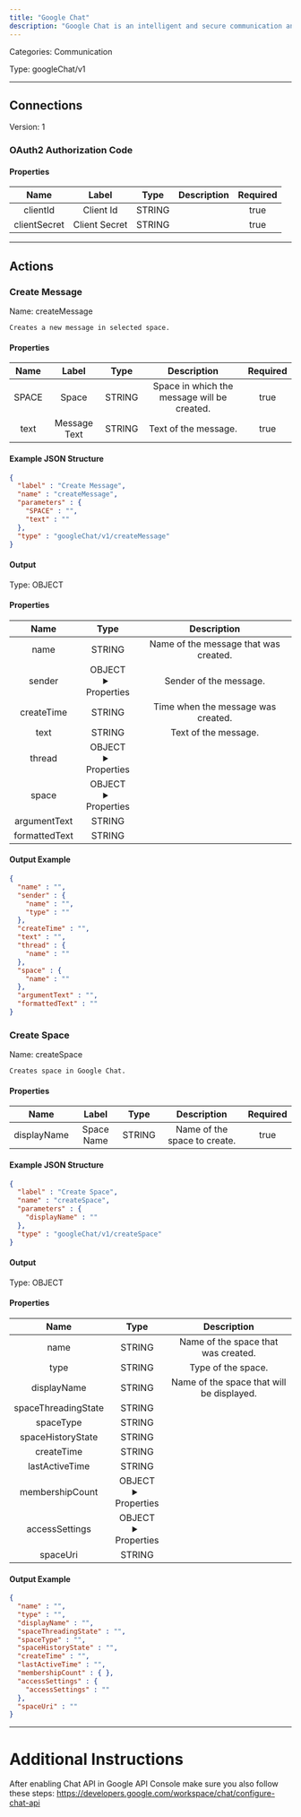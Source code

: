```yaml
---
title: "Google Chat"
description: "Google Chat is an intelligent and secure communication and collaboration tool, built for teams."
---
```



Categories: Communication


Type: googleChat/v1

<hr />




## Connections

Version: 1


### OAuth2 Authorization Code

#### Properties

|      Name       |      Label     |     Type     |     Description     | Required |
|:---------------:|:--------------:|:------------:|:-------------------:|:--------:|
| clientId | Client Id | STRING |  | true |
| clientSecret | Client Secret | STRING |  | true |





<hr />


## Actions


### Create Message
Name: createMessage

`Creates a new message in selected space.`

#### Properties

|      Name       |      Label     |     Type     |     Description     | Required |
|:---------------:|:--------------:|:------------:|:-------------------:|:--------:|
| SPACE | Space | STRING | Space in which the message will be created. | true |
| text | Message Text | STRING | Text of the message. | true |

#### Example JSON Structure
```json
{
  "label" : "Create Message",
  "name" : "createMessage",
  "parameters" : {
    "SPACE" : "",
    "text" : ""
  },
  "type" : "googleChat/v1/createMessage"
}
```

#### Output



Type: OBJECT


#### Properties

|     Name     |     Type     |     Description     |
|:------------:|:------------:|:-------------------:|
| name | STRING | Name of the message that was created. |
| sender | OBJECT <details> <summary> Properties </summary> &#123;STRING\(name), STRING\(type)&#125; </details> | Sender of the message. |
| createTime | STRING | Time when the message was created. |
| text | STRING | Text of the message. |
| thread | OBJECT <details> <summary> Properties </summary> &#123;STRING\(name)&#125; </details> |  |
| space | OBJECT <details> <summary> Properties </summary> &#123;STRING\(name)&#125; </details> |  |
| argumentText | STRING |  |
| formattedText | STRING |  |




#### Output Example
```json
{
  "name" : "",
  "sender" : {
    "name" : "",
    "type" : ""
  },
  "createTime" : "",
  "text" : "",
  "thread" : {
    "name" : ""
  },
  "space" : {
    "name" : ""
  },
  "argumentText" : "",
  "formattedText" : ""
}
```


### Create Space
Name: createSpace

`Creates space in Google Chat.`

#### Properties

|      Name       |      Label     |     Type     |     Description     | Required |
|:---------------:|:--------------:|:------------:|:-------------------:|:--------:|
| displayName | Space Name | STRING | Name of the space to create. | true |

#### Example JSON Structure
```json
{
  "label" : "Create Space",
  "name" : "createSpace",
  "parameters" : {
    "displayName" : ""
  },
  "type" : "googleChat/v1/createSpace"
}
```

#### Output



Type: OBJECT


#### Properties

|     Name     |     Type     |     Description     |
|:------------:|:------------:|:-------------------:|
| name | STRING | Name of the space that was created. |
| type | STRING | Type of the space. |
| displayName | STRING | Name of the space that will be displayed. |
| spaceThreadingState | STRING |  |
| spaceType | STRING |  |
| spaceHistoryState | STRING |  |
| createTime | STRING |  |
| lastActiveTime | STRING |  |
| membershipCount | OBJECT <details> <summary> Properties </summary> &#123;&#125; </details> |  |
| accessSettings | OBJECT <details> <summary> Properties </summary> &#123;STRING\(accessSettings)&#125; </details> |  |
| spaceUri | STRING |  |




#### Output Example
```json
{
  "name" : "",
  "type" : "",
  "displayName" : "",
  "spaceThreadingState" : "",
  "spaceType" : "",
  "spaceHistoryState" : "",
  "createTime" : "",
  "lastActiveTime" : "",
  "membershipCount" : { },
  "accessSettings" : {
    "accessSettings" : ""
  },
  "spaceUri" : ""
}
```




<hr />

# Additional Instructions

After enabling Chat API in Google API Console make sure you also follow these steps:
https://developers.google.com/workspace/chat/configure-chat-api
